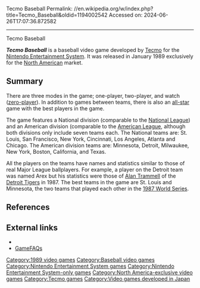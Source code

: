 Tecmo Baseball
Permalink: //en.wikipedia.org/w/index.php?title=Tecmo_Baseball&oldid=1194002542
Accessed on: 2024-06-26T17:07:36.872582



------
Tecmo Baseball
{{Short description|1989 baseball video game}}
{{Infobox video game
|title = Tecmo Baseball
|image = [[File:TecmoBaseball.jpg|frameless|Tecmo Baseball]]
|caption = Cover art
|developer = [[Tecmo]]
|publisher = Tecmo<ref>{{cite magazine |title=NINTENDO Software|magazine=[[Computer Entertainer]]|volume=7 |issue=12 |date=March 20, 1989 |page=12 |url=https://retrocdn.net/images/6/60/ComputerEntertainer_US_Vol.7_12.pdf#page=12}}</ref>
|designer =
|released = {{vgrelease|NA|January 1989<ref>{{cite web| author=Nintendo staff | title=NES Games | url=https://www.nintendo.com/consumer/gameslist/manuals/nes_games.pdf | archive-url=https://web.archive.org/web/20101221005931/http://www.nintendo.com/consumer/gameslist/manuals/nes_games.pdf | publisher=[[Nintendo]] | archive-date=December 21, 2010| access-date=September 24, 2011}}</ref>}}
|genre = [[Sports game|Sports]]
|modes = [[singleplayer|1]]-[[multiplayer|2]]
|platforms = [[Nintendo Entertainment System]]
}}

'''''Tecmo Baseball''''' is a baseball video game developed by [[Tecmo]] for the [[Nintendo Entertainment System]]. It was released in January 1989 exclusively for the [[North America]]n market.

==Summary==
There are three modes in the game; one-player, two-player, and watch ([[zero-player game|zero-player]]).  In addition to games between teams, there is also an [[all-star]] game with the best players in the game.

The game features a National division (comparable to the [[National League (baseball)|National League]]) and an American division (comparable to the [[American League]], although both divisions only include seven teams each. The National teams are: St. Louis, San Francisco, New York, Cincinnati, Los Angeles, Atlanta and Chicago. The American division teams are: Minnesota, Detroit, Milwaukee, New York, Boston, California, and Texas.

All the players on the teams have names and statistics similar to those of real Major League ballplayers. For example, a player on the Detroit team was named Arex but his statistics were those of [[Alan Trammell]] of the [[Detroit Tigers]] in 1987. The best teams in the game are St. Louis and Minnesota, the two teams that played each other in the [[1987 World Series]].

== References ==
{{reflist|2}}

==External links==
*{{moby game|id=/tecmo-baseball|name=''Tecmo Baseball''}}
*[http://www.gamefaqs.com/nes/587683-tecmo-baseball/data GameFAQs]

[[Category:1989 video games]]
[[Category:Baseball video games]]
[[Category:Nintendo Entertainment System games]]
[[Category:Nintendo Entertainment System-only games]]
[[Category:North America-exclusive video games]]
[[Category:Tecmo games]]
[[Category:Video games developed in Japan]]


{{baseball-videogame-stub}}